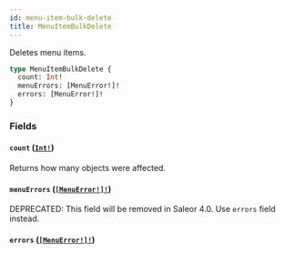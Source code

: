 ```yaml
---
id: menu-item-bulk-delete
title: MenuItemBulkDelete
---
```


Deletes menu items.

```graphql
type MenuItemBulkDelete {
  count: Int!
  menuErrors: [MenuError!]!
  errors: [MenuError!]!
}
```

### Fields

#### `count` ([`Int!`](/docs/developer/api-reference/scalars/int))

Returns how many objects were affected.

#### `menuErrors` ([`[MenuError!]!`](/docs/developer/api-reference/objects/menu-error))

<span class="badge badge--warning">DEPRECATED: This field will be removed in Saleor 4.0. Use `errors` field instead.</span>

#### `errors` ([`[MenuError!]!`](/docs/developer/api-reference/objects/menu-error))
